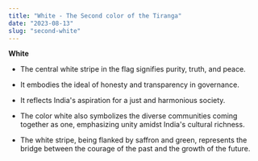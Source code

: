 ```yaml
---
title: "White - The Second color of the Tiranga"
date: "2023-08-13"
slug: "second-white"
---
```


**White**

* The central white stripe in the flag signifies purity, truth, and peace. 

* It embodies the ideal of honesty and transparency in governance. 

* It reflects India's aspiration for a just and harmonious society. 

* The color white also symbolizes the diverse communities coming together as one, emphasizing unity amidst India's cultural richness. 

* The white stripe, being flanked by saffron and green, represents the bridge between the courage of the past and the growth of the future.

